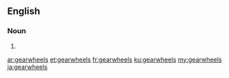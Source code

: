 {{also|gear wheels}}
==English==

===Noun===
{{head|en|noun plural form}}

# {{plural of|gearwheel|lang=en}}

[[ar:gearwheels]]
[[et:gearwheels]]
[[fr:gearwheels]]
[[ku:gearwheels]]
[[my:gearwheels]]
[[ja:gearwheels]]